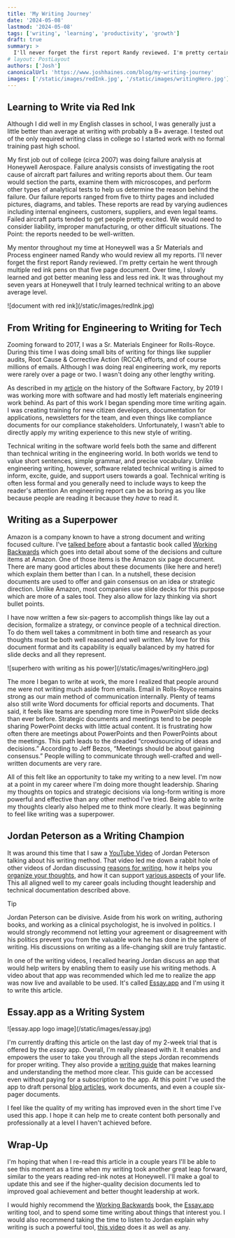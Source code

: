 ```yaml
---
title: 'My Writing Journey'
date: '2024-05-08'
lastmod: '2024-05-08'
tags: ['writing', 'learning', 'productivity', 'growth']
draft: true
summary: >
  I'll never forget the first report Randy reviewed. I'm pretty certain he went through multiple red ink pens on that five page document.
# layout: PostLayout
authors: ['Josh']
canonicalUrl: 'https://www.joshhaines.com/blog/my-writing-journey'
images: ['/static/images/redInk.jpg', '/static/images/writingHero.jpg']
---
```


## Learning to Write via Red Ink

Although I did well in my English classes in school, I was generally just a little better than average at writing with probably a B+ average. I tested out of the only required writing class in college so I started work with no formal training past high school.

My first job out of college (circa 2007) was doing failure analysis at Honeywell Aerospace. Failure analysis consists of investigating the root cause of aircraft part failures and writing reports about them. Our team would section the parts, examine them with microscopes, and perform other types of analytical tests to help us determine the reason behind the failure. Our failure reports ranged from five to thirty pages and included pictures, diagrams, and tables. These reports are read by varying audiences including internal engineers, customers, suppliers, and even legal teams. Failed aircraft parts tended to get people pretty excited. We would need to consider liability, improper manufacturing, or other difficult situations. The Point: the reports needed to be well-written.

My mentor throughout my time at Honeywell was a Sr Materials and Process engineer named Randy who would review all my reports. I'll never forget the first report Randy reviewed. I'm pretty certain he went through multiple red ink pens on that five page document. Over time, I slowly learned and got better meaning less and less red ink. It was throughout my seven years at Honeywell that I truly learned technical writing to an above average level.

<div className="-mx-2 flex flex-wrap justify-center overflow-hidden xl:-mx-2">
  <div className="my-1 w-full overflow-hidden px-2 xl:my-1 xl:w-3/4 xl:px-2">
    ![document with red ink](/static/images/redInk.jpg)
  </div>
</div>

## From Writing for Engineering to Writing for Tech

Zooming forward to 2017, I was a Sr. Materials Engineer for Rolls-Royce. During this time I was doing small bits of writing for things like supplier audits, Root Cause & Corrective Action (RCCA) efforts, and of course millions of emails. Although I was doing real engineering work, my reports were rarely over a page or two. I wasn't doing any other lengthy writing.

As described in my [article](/blog/sf-history-1) on the history of the Software Factory, by 2019 I was working more with software and had mostly left materials engineering work behind. As part of this work I began spending more time writing again. I was creating training for new citizen developers, documentation for applications, newsletters for the team, and even things like compliance documents for our compliance stakeholders. Unfortunately, I wasn't able to directly apply my writing experience to this new style of writing.

Technical writing in the software world feels both the same and different than technical writing in the engineering world. In both worlds we tend to value short sentences, simple grammar, and precise vocabulary. Unlike engineering writing, however, software related technical writing is aimed to inform, excite, guide, and support users towards a goal. Technical writing is often less formal and you generally need to include ways to keep the reader's attention An engineering report can be as boring as you like because people are reading it because they _have_ to read it.

## Writing as a Superpower

Amazon is a company known to have a strong document and writing focused culture. I've [talked before](/blog/book-shelf/working-backwards) about a fantastic book called [Working Backwards](https://www.amazon.com/Working-Backwards-Insights-Stories-Secrets-ebook/dp/B08BYCQBZN) which goes into detail about some of the decisions and culture items at Amazon. One of those items is the Amazon six page document. There are many good articles about these documents (like here and here!) which explain them better than I can. In a nutshell, these decision documents are used to offer and gain consensus on an idea or strategic direction. Unlike Amazon, most companies use slide decks for this purpose which are more of a sales tool. They also allow for lazy thinking via short bullet points.

I have now written a few six-pagers to accomplish things like lay out a decision, formalize a strategy, or convince people of a technical direction. To do them well takes a commitment in both time and research as your thoughts must be both well reasoned and well written. My love for this document format and its capability is equally balanced by my hatred for slide decks and all they represent.

<div className="-mx-2 flex flex-wrap justify-center overflow-hidden xl:-mx-2">
  <div className="my-1 w-full overflow-hidden px-2 xl:my-1 xl:w-3/4 xl:px-2">
    ![superhero with writing as his power](/static/images/writingHero.jpg)
  </div>
</div>

The more I began to write at work, the more I realized that people around me were not writing much aside from emails. Email in Rolls-Royce remains strong as our main method of communication internally. Plenty of teams also still write Word documents for official reports and documents. That said, it feels like teams are spending more time in PowerPoint slide decks than ever before. Strategic documents and meetings tend to be people sharing PowerPoint decks with little actual content. It is frustrating how often there are meetings about PowerPoints and then PowerPoints about the meetings. This path leads to the dreaded “crowdsourcing of ideas and decisions.” According to Jeff Bezos, “Meetings should be about gaining consensus.” People willing to communicate through well-crafted and well-written documents are very rare.

All of this felt like an opportunity to take my writing to a new level. I'm now at a point in my career where I'm doing more thought leadership. Sharing my thoughts on topics and strategic decisions via long-form writing is more powerful and effective than any other method I've tried. Being able to write my thoughts clearly also helped me to think more clearly. It was beginning to feel like writing was a superpower.

## Jordan Peterson as a Writing Champion

It was around this time that I saw a [YouTube Video](https://youtu.be/j4f3aHlTe0E) of Jordan Peterson talking about his writing method. That video led me down a rabbit hole of other videos of Jordan discussing [reasons for writing](https://youtu.be/X3otsJZWKbk), how it helps you [organize your thoughts](https://youtu.be/CKtVBddSZBU), and how it can support [various aspects](https://youtu.be/rvfn1wMAFgU) of your life. This all aligned well to my career goals including thought leadership and technical documentation described above.

> [!TIP]
> Jordan Peterson can be divisive. Aside from his work on writing, authoring books, and working as a clinical psychologist, he is involved in politics. I would strongly recommend not letting your agreement or disagreement with his politics prevent you from the valuable work he has done in the sphere of writing. His discussions on writing as a life-changing skill are truly fantastic.

In one of the writing videos, I recalled hearing Jordan discuss an app that would help writers by enabling them to easily use his writing methods. A video about that app was recommended which led me to realize the app was now live and available to be used. It's called [Essay.app](https://essay.app) and I'm using it to write this article.

## Essay.app as a Writing System

<div className="-mx-2 flex flex-wrap justify-center overflow-hidden xl:-mx-2">
  <div className="my-1 w-full overflow-hidden px-2 xl:my-1 xl:w-3/4 xl:px-2">
    ![essay.app logo image](/static/images/essay.jpg)
  </div>
</div>

I'm currently drafting this article on the last day of my 2-week trial that is offered by the _essay_ app. Overall, I'm really pleased with it. It enables and empowers the user to take you through all the steps Jordan recommends for proper writing. They also provide a [writing guide](https://essay.app/guide) that makes learning and understanding the method more clear. This guide can be accessed even without paying for a subscription to the app. At this point I've used the app to draft personal [blog articles](/blog), work documents, and even a couple six-pager documents.

I feel like the quality of my writing has improved even in the short time I've used this app. I hope it can help me to create content both personally and professionally at a level I haven't achieved before.

## Wrap-Up

I'm hoping that when I re-read this article in a couple years I'll be able to see this moment as a time when my writing took another great leap forward, similar to the years reading red-ink notes at Honeywell. I'll make a goal to update this and see if the higher-quality decision documents led to improved goal achievement and better thought leadership at work.

I would highly recommend the [Working Backwards](/blog/book-shelf/working-backwards) book, the [Essay.app](https://essay.app) writing tool, and to spend some time writing about things that interest you. I would also recommend taking the time to listen to Jordan explain why writing is such a powerful tool, [this video](https://youtu.be/j4f3aHlTe0E?si=W3_xeOTu36cVOhvo&t=87) does it as well as any.
